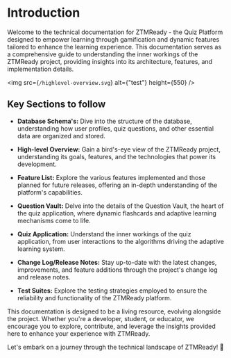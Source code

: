 # Introduction

Welcome to the technical documentation for ZTMReady - the Quiz Platform designed to empower learning through gamification and dynamic features tailored to enhance the learning experience. This documentation serves as a comprehensive guide to understanding the inner workings of the ZTMReady project, providing insights into its architecture, features, and implementation details.

<img
    src={`/highlevel-overview.svg`}
    alt={"test"}
    height={550}
/>

## Key Sections to follow

- **Database Schema's:** Dive into the structure of the database, understanding how user profiles, quiz questions, and other essential data are organized and stored.

- **High-level Overview:** Gain a bird's-eye view of the ZTMReady project, understanding its goals, features, and the technologies that power its development.

- **Feature List:** Explore the various features implemented and those planned for future releases, offering an in-depth understanding of the platform's capabilities.

- **Question Vault:** Delve into the details of the Question Vault, the heart of the quiz application, where dynamic flashcards and adaptive learning mechanisms come to life.

- **Quiz Application:** Understand the inner workings of the quiz application, from user interactions to the algorithms driving the adaptive learning system.

- **Change Log/Release Notes:** Stay up-to-date with the latest changes, improvements, and feature additions through the project's change log and release notes.

- **Test Suites:** Explore the testing strategies employed to ensure the reliability and functionality of the ZTMReady platform.

This documentation is designed to be a living resource, evolving alongside the project. Whether you're a developer, student, or educator, we encourage you to explore, contribute, and leverage the insights provided here to enhance your experience with ZTMReady.

Let's embark on a journey through the technical landscape of ZTMReady! 🚀
